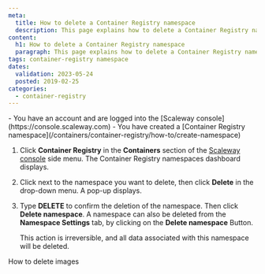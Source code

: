 ```yaml
---
meta:
  title: How to delete a Container Registry namespace
  description: This page explains how to delete a Container Registry namespace.
content:
  h1: How to delete a Container Registry namespace
  paragraph: This page explains how to delete a Container Registry namespace.
tags: container-registry namespace 
dates:
  validation: 2023-05-24
  posted: 2019-02-25
categories:
  - container-registry
---
```


<Macro id="iam-requirements" />

<Message type="requirement">
  - You have an account and are logged into the [Scaleway console](https://console.scaleway.com)
  - You have created a [Container Registry namespace](/containers/container-registry/how-to/create-namespace)
</Message>

1. Click **Container Registry** in the **Containers** section of the [Scaleway console](https://console.scaleway.com) side menu. The Container Registry namespaces dashboard displays.
2. Click <Icon name="more" /> next to the namespace you want to delete, then click **Delete** in the drop-down menu. A pop-up displays.
3. Type **DELETE** to confirm the deletion of the namespace. Then click **Delete namespace**.
    <Message type="tip">
      A namespace can also be deleted from the **Namespace Settings** tab, by clicking on the **Delete namespace** Button.
    </Message>

    <Message type="important">
      This action is irreversible, and all data associated with this namespace will be deleted.
    </Message>


<Navigation title="See Also">
  <PreviousButton to="/containers/container-registry/how-to/delete-image/">How to delete images</PreviousButton>
</Navigation>

